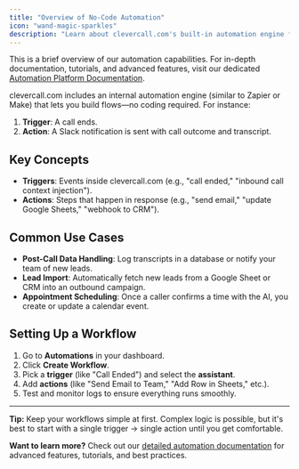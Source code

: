 ```yaml
---
title: "Overview of No-Code Automation"
icon: "wand-magic-sparkles"
description: "Learn about clevercall.com's built-in automation engine for creating workflows without coding"
---
```


<Card
  title="Read the full documentation"
  icon="book-open"
  href="/automation-platform/introduction">
  This is a brief overview of our automation capabilities. For in-depth
  documentation, tutorials, and advanced features, visit our dedicated
  [Automation Platform Documentation](/automation-platform/introduction).
</Card>

clevercall.com includes an internal automation engine (similar to Zapier or Make) that lets you build flows—no coding required. For instance:

1. **Trigger**: A call ends.
2. **Action**: A Slack notification is sent with call outcome and transcript.

## Key Concepts

- **Triggers**: Events inside clevercall.com (e.g., "call ended," "inbound call context injection").
- **Actions**: Steps that happen in response (e.g., "send email," "update Google Sheets," "webhook to CRM").

## Common Use Cases

- **Post-Call Data Handling**: Log transcripts in a database or notify your team of new leads.
- **Lead Import**: Automatically fetch new leads from a Google Sheet or CRM into an outbound campaign.
- **Appointment Scheduling**: Once a caller confirms a time with the AI, you create or update a calendar event.

## Setting Up a Workflow

1. Go to **Automations** in your dashboard.
2. Click **Create Workflow**.
3. Pick a **trigger** (like "Call Ended") and select the **assistant**.
4. Add **actions** (like "Send Email to Team," "Add Row in Sheets," etc.).
5. Test and monitor logs to ensure everything runs smoothly.

---

**Tip:** Keep your workflows simple at first. Complex logic is possible, but it's best to start with a single trigger → single action until you get comfortable.

**Want to learn more?** Check out our [detailed automation documentation](/automation-platform/introduction) for advanced features, tutorials, and best practices.
